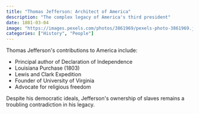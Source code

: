 ```yaml
---
title: "Thomas Jefferson: Architect of America"
description: "The complex legacy of America's third president"
date: 1801-03-04
image: "https://images.pexels.com/photos/3861969/pexels-photo-3861969.jpeg"
categories: ["History", "People"]
---
```


Thomas Jefferson's contributions to America include:

- Principal author of Declaration of Independence
- Louisiana Purchase (1803)
- Lewis and Clark Expedition
- Founder of University of Virginia
- Advocate for religious freedom

Despite his democratic ideals, Jefferson's ownership of slaves remains a troubling contradiction in his legacy.
